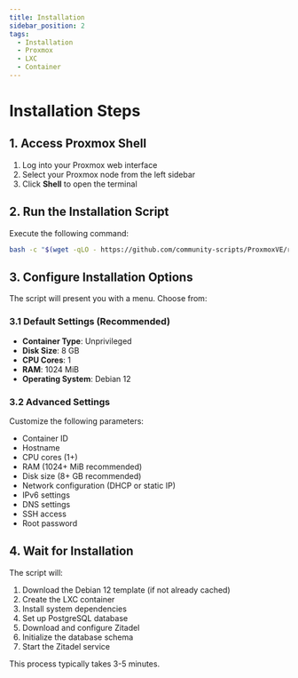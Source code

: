 ```yaml
---
title: Installation
sidebar_position: 2
tags:
  - Installation
  - Proxmox
  - LXC
  - Container
---
```


# Installation Steps

## 1. Access Proxmox Shell

1. Log into your Proxmox web interface
2. Select your Proxmox node from the left sidebar
3. Click **Shell** to open the terminal

## 2. Run the Installation Script

Execute the following command:

```bash
bash -c "$(wget -qLO - https://github.com/community-scripts/ProxmoxVE/raw/main/ct/zitadel.sh)"
```

## 3. Configure Installation Options

The script will present you with a menu. Choose from:

### 3.1 Default Settings (Recommended)
- **Container Type**: Unprivileged
- **Disk Size**: 8 GB
- **CPU Cores**: 1
- **RAM**: 1024 MiB
- **Operating System**: Debian 12

### 3.2 Advanced Settings

Customize the following parameters:
- Container ID
- Hostname
- CPU cores (1+)
- RAM (1024+ MiB recommended)
- Disk size (8+ GB recommended)
- Network configuration (DHCP or static IP)
- IPv6 settings
- DNS settings
- SSH access
- Root password

## 4. Wait for Installation

The script will:
1. Download the Debian 12 template (if not already cached)
2. Create the LXC container
3. Install system dependencies
4. Set up PostgreSQL database
5. Download and configure Zitadel
6. Initialize the database schema
7. Start the Zitadel service

This process typically takes 3-5 minutes.